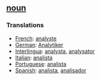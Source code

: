== [[noun]] == 
=== Translations === 
*[[French]]: [[analyste]] 
*[[German]]: [[Analytiker]] 
*[[Interlingua]]: [[analysta]], [[analysator]] 
*[[Italian]]: [[analista]] 
*[[Portuguese]]: [[analista]] 
*[[Spanish]]: [[analista]], [[analisador]]